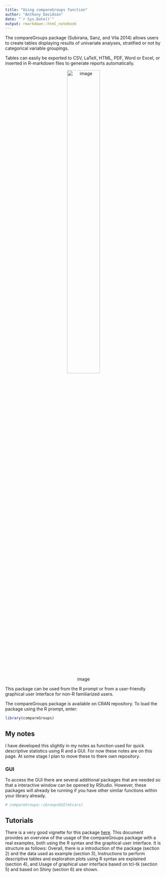 ```yaml
---
title: "Using compareGroups function"
author: "Anthony Davidson"
date: "`r Sys.Date()`"
output: rmarkdown::html_notebook
---
```


The compareGroups package (Subirana, Sanz, and Vila 2014) allows users to create tables displaying results of univariate analyses, stratified or not by categorical variable groupings.

Tables can easily be exported to CSV, LaTeX, HTML, PDF, Word or Excel, or inserted in R-markdown files to generate reports automatically.

<center>
![image](./img/compareGroups-gui-shot.jpg){
width=50% }
</center>

This package can be used from the R prompt or from a user-friendly graphical user interface for non-R familiarized users.

The compareGroups package is available on CRAN repository. To load the package using the R prompt, enter:

```r
library(compareGroups)
```

## My notes

I have developed this slightly in my notes as function used for quick descriptive statistics using R and a GUI. For now these notes are on this page. At some stage I plan to move these to there own repository.

### GUI

To access the GUI there are several additional packages that are needed so that a interactive window can be opened by RStudio. However, these packages will already be running if you have other similar functions within your library already.

```r
# compareGroups::cGroupsGUI(mtcars)
```

## Tutorials

There is a very good vignette for this package [here]("https://cran.r-project.org/web/packages/compareGroups/vignettes/compareGroups_vignette.html#launch-the-wui-application"). This document provides an overview of the usage of the compareGroups package with a real examples, both using the R syntax and the graphical user interface. It is structure as follows:
Overall, there is a introduction of the package (section 2) and the data used as example (section 3),
Instructions to perform descriptive tables and exploration plots using R syntax are explained (section 4), and
Usage of graphical user interface based on tcl-tk (section 5) and based on Shiny (section 6) are shown.


